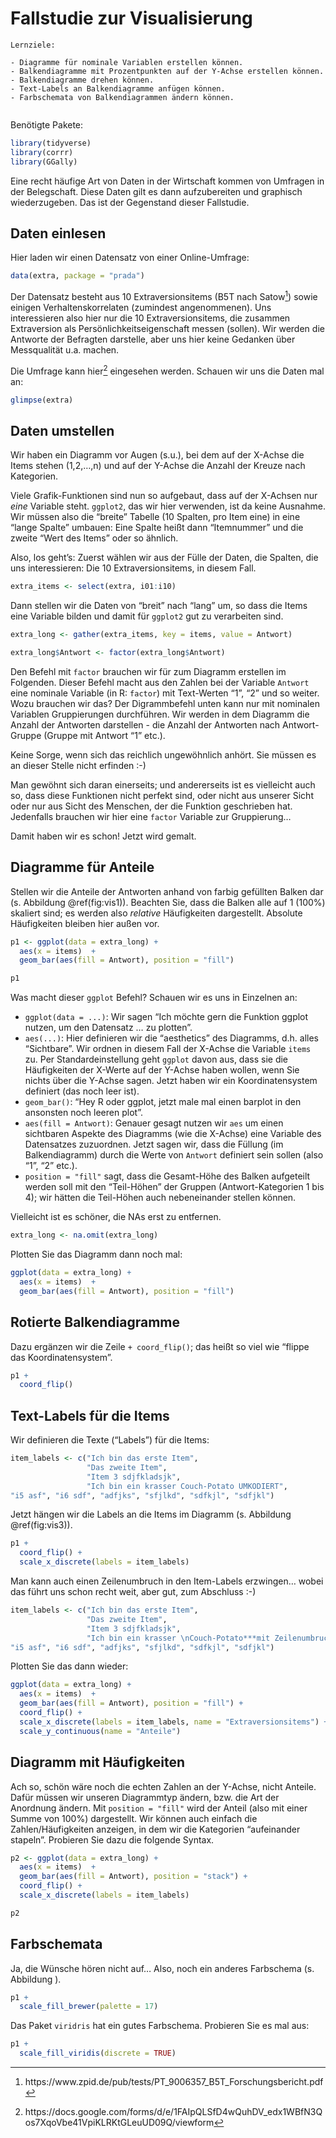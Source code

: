 



# Fallstudie zur Visualisierung


```block2
Lernziele:

- Diagramme für nominale Variablen erstellen können.
- Balkendiagramme mit Prozentpunkten auf der Y-Achse erstellen können.
- Balkendiagramme drehen können.
- Text-Labels an Balkendiagramme anfügen können.
- Farbschemata von Balkendiagrammen ändern können.


```


Benötigte Pakete:
```r
library(tidyverse)
library(corrr)
library(GGally)

```



Eine recht häufige Art von Daten in der Wirtschaft kommen von Umfragen in der Belegschaft. Diese Daten gilt es dann aufzubereiten und graphisch wiederzugeben. Das ist der Gegenstand dieser Fallstudie.


## Daten einlesen
Hier laden wir einen Datensatz von einer Online-Umfrage:

```r
data(extra, package = "prada")
```


Der Datensatz besteht aus 10 Extraversionsitems (B5T nach Satow^[https://www.zpid.de/pub/tests/PT_9006357_B5T_Forschungsbericht.pdf]) sowie einigen Verhaltenskorrelaten (zumindest angenommenen). Uns interessieren also hier nur die 10 Extraversionsitems, die zusammen Extraversion als Persönlichkeitseigenschaft messen (sollen). Wir werden die Antworte der Befragten darstelle, aber uns hier keine Gedanken über Messqualität u.a. machen.


Die Umfrage kann hier^[https://docs.google.com/forms/d/e/1FAIpQLSfD4wQuhDV_edx1WBfN3Qos7XqoVbe41VpiKLRKtGLeuUD09Q/viewform] eingesehen werden. Schauen wir uns die Daten mal an:
```r
glimpse(extra)
```




## Daten umstellen
Wir haben ein Diagramm vor Augen (s.u.), bei dem auf der X-Achse die Items stehen (1,2,...,n) und auf der Y-Achse die Anzahl der Kreuze nach Kategorien.

Viele Grafik-Funktionen sind nun so aufgebaut, dass auf der X-Achsen nur *eine* Variable steht. `ggplot2`, das wir hier verwenden, ist da keine Ausnahme. Wir müssen also die "breite" Tabelle (10 Spalten, pro Item eine) in eine "lange Spalte" umbauen: Eine Spalte heißt dann "Itemnummer" und die zweite "Wert des Items" oder so ähnlich.


Also, los geht's: Zuerst wählen wir aus der Fülle der Daten, die Spalten, die uns interessieren: Die 10 Extraversionsitems, in diesem Fall.

```r
extra_items <- select(extra, i01:i10)
```

Dann stellen wir die Daten von "breit" nach "lang" um, so dass die Items eine Variable bilden und damit für `ggplot2` gut zu verarbeiten sind.

```r
extra_long <- gather(extra_items, key = items, value = Antwort)

extra_long$Antwort <- factor(extra_long$Antwort)
```

Den Befehl mit `factor` brauchen wir für zum Diagramm erstellen im Folgenden. Dieser Befehl macht aus den Zahlen bei der Variable `Antwort` eine nominale Variable (in R: `factor`) mit Text-Werten "1", "2" und so weiter. Wozu brauchen wir das? Der Digrammbefehl unten kann nur mit nominalen Variablen Gruppierungen durchführen. Wir werden in dem Diagramm die Anzahl der Antworten darstellen - die Anzahl der Antworten nach Antwort-Gruppe (Gruppe mit Antwort "1" etc.).

Keine Sorge, wenn sich das reichlich ungewöhnlich anhört. Sie müssen es an dieser Stelle nicht erfinden :-)

Man gewöhnt sich daran einerseits; und andererseits ist es vielleicht auch so, dass diese Funktionen nicht perfekt sind, oder nicht aus unserer Sicht oder nur aus Sicht des Menschen, der die Funktion geschrieben hat. Jedenfalls brauchen wir hier eine `factor` Variable zur Gruppierung...


Damit haben wir es schon! Jetzt wird gemalt.

## Diagramme für Anteile

Stellen wir die Anteile der Antworten anhand von farbig gefüllten Balken dar (s. Abbildung \@ref(fig:vis1)). Beachten Sie, dass die Balken alle auf 1 (100%) skaliert sind; es werden also *relative* Häufigkeiten dargestellt. Absolute Häufigkeiten bleiben hier außen vor.

```r
p1 <- ggplot(data = extra_long) +
  aes(x = items)  +
  geom_bar(aes(fill = Antwort), position = "fill") 

p1
```

Was macht dieser `ggplot` Befehl? Schauen wir es uns in Einzelnen an:

- `ggplot(data = ...)`: Wir sagen "Ich möchte gern die Funktion ggplot nutzen, um den Datensatz ... zu plotten". 
- `aes(...)`: Hier definieren wir die "aesthetics" des Diagramms, d.h. alles "Sichtbare". Wir ordnen in diesem Fall der X-Achse die Variable `items` zu. Per Standardeinstellung geht `ggplot` davon aus, dass sie die Häufigkeiten der X-Werte auf der Y-Achse haben wollen, wenn Sie nichts über die Y-Achse sagen. Jetzt haben wir ein Koordinatensystem definiert (das noch leer ist).
- `geom_bar()`: "Hey R oder ggplot, jetzt male mal einen barplot in den ansonsten noch leeren plot".
- `aes(fill = Antwort)`: Genauer gesagt nutzen wir `aes` um einen sichtbaren Aspekte des Diagramms (wie die X-Achse) eine Variable des Datensatzes zuzuordnen. Jetzt sagen wir, dass die Füllung (im Balkendiagramm) durch die Werte von `Antwort` definiert sein sollen (also "1", "2" etc.).
- `position = "fill"` sagt, dass die Gesamt-Höhe des Balken aufgeteilt werden soll mit den "Teil-Höhen" der Gruppen (Antwort-Kategorien 1 bis 4); wir hätten die Teil-Höhen auch nebeneinander stellen können.

Vielleicht ist es schöner, die NAs erst zu entfernen.

```r
extra_long <- na.omit(extra_long)
```

Plotten Sie das Diagramm dann noch mal:


```r
ggplot(data = extra_long) +
  aes(x = items)  +
  geom_bar(aes(fill = Antwort), position = "fill") 
```



## Rotierte Balkendiagramme

Dazu ergänzen wir die Zeile `+ coord_flip()`; das heißt so viel wie "flippe das Koordinatensystem".

```r
p1 +
  coord_flip()
```


## Text-Labels für die Items

Wir definieren die Texte ("Labels") für die Items:
```r
item_labels <- c("Ich bin das erste Item",
                 "Das zweite Item",
                 "Item 3 sdjfkladsjk",
                 "Ich bin ein krasser Couch-Potato UMKODIERT",
"i5 asf", "i6 sdf", "adfjks", "sfjlkd", "sdfkjl", "sdfjkl")
```

Jetzt hängen wir die Labels an die Items im Diagramm (s. Abbildung \@ref(fig:vis3)).

```r
p1 +
  coord_flip() +
  scale_x_discrete(labels = item_labels)
```


Man kann auch einen Zeilenumbruch in den Item-Labels erzwingen... wobei das führt uns schon recht weit, aber gut, zum Abschluss :-)

```r
item_labels <- c("Ich bin das erste Item",
                 "Das zweite Item",
                 "Item 3 sdjfkladsjk",
                 "Ich bin ein krasser \nCouch-Potato***mit Zeilenumbruch***",
"i5 asf", "i6 sdf", "adfjks", "sfjlkd", "sdfkjl", "sdfjkl")
```


Plotten Sie das dann wieder: 


```r
ggplot(data = extra_long) +
  aes(x = items)  +
  geom_bar(aes(fill = Antwort), position = "fill") +
  coord_flip() +
  scale_x_discrete(labels = item_labels, name = "Extraversionsitems") +
  scale_y_continuous(name = "Anteile")
```


## Diagramm mit Häufigkeiten
Ach so, schön wäre noch die echten Zahlen an der Y-Achse, nicht Anteile. Dafür müssen wir unseren Diagrammtyp ändern, bzw. die Art der Anordnung ändern. Mit `position = "fill"` wird der Anteil (also mit einer Summe von 100%) dargestellt. Wir können auch einfach die Zahlen/Häufigkeiten anzeigen, in dem wir die Kategorien "aufeinander stapeln". Probieren Sie dazu die folgende Syntax.


```r
p2 <- ggplot(data = extra_long) +
  aes(x = items)  +
  geom_bar(aes(fill = Antwort), position = "stack") +
  coord_flip() +
  scale_x_discrete(labels = item_labels) 

p2
```

## Farbschemata
Ja, die Wünsche hören nicht auf... Also, noch ein anderes Farbschema (s. Abbildung \ref{fig:vis6}).

```r
p1 +
  scale_fill_brewer(palette = 17)
```

Das Paket `viridris` hat ein gutes Farbschema. Probieren Sie es mal aus:

```r
p1 +
  scale_fill_viridis(discrete = TRUE)
```

